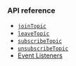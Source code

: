 <PlatformWrapper platform="flutter">

### API reference

- [`joinTopic`](../reference/api#topicjoinpropsag_platform)
- [`leaveTopic`](../reference/api#topicleavepropsag_platform)
- [`subscribeTopic`](../reference/api#topicsubscribepropsag_platform)
- [`unsubscribeTopic`](../reference/api#topicunsubscribepropsag_platform)
- [Event Listeners](../reference/api#event-listeners)

</PlatformWrapper>
